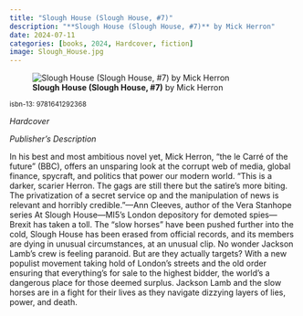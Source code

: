 ```yaml
---
title: "Slough House (Slough House, #7)"
description: "**Slough House (Slough House, #7)** by Mick Herron"
date: 2024-07-11
categories: [books, 2024, Hardcover, fiction]
image: Slough_House.jpg
---
```

![**Slough House (Slough House, #7)** by Mick Herron](Slough_House.jpg){fig-align="left"}

<sup>isbn-13: 9781641292368</sup>

*Hardcover*

*Publisher's Description*

In his best and most ambitious novel yet, Mick Herron, “the le Carré of the
future” (BBC), offers an unsparing look at the corrupt web of media, global
finance, spycraft, and politics that power our modern world. “This is a
darker, scarier Herron. The gags are still there but the satire's more
biting. The privatization of a secret service op and the manipulation of
news is relevant and horribly credible.”—Ann Cleeves, author of the Vera
Stanhope series At Slough House—MI5’s London depository for demoted
spies—Brexit has taken a toll. The “slow horses” have been pushed further
into the cold, Slough House has been erased from official records, and its
members are dying in unusual circumstances, at an unusual clip. No wonder
Jackson Lamb's crew is feeling paranoid. But are they actually targets?
With a new populist movement taking hold of London's streets and the old
order ensuring that everything's for sale to the highest bidder, the
world's a dangerous place for those deemed surplus. Jackson Lamb and the
slow horses are in a fight for their lives as they navigate dizzying layers
of lies, power, and death.